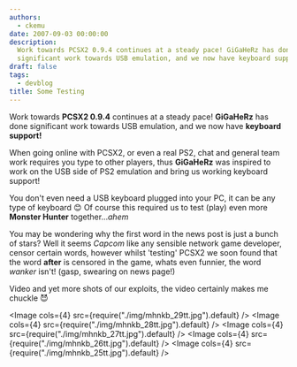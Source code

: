 ```yaml
---
authors:
  - ckemu
date: 2007-09-03 00:00:00
description:
  Work towards PCSX2 0.9.4 continues at a steady pace! GiGaHeRz has done
  significant work towards USB emulation, and we now have keyboard support!
draft: false
tags:
  - devblog
title: Some Testing
---
```


Work towards **PCSX2 0.9.4** continues at a steady pace! **GiGaHeRz**
has done significant work towards USB emulation, and we now have
**keyboard support!**

<!-- truncate -->

When going online with PCSX2, or even a real PS2, chat and general team
work requires you type to other players, thus **GiGaHeRz** was inspired
to work on the USB side of PS2 emulation and bring us working keyboard
support!

You don't even need a USB keyboard plugged into your PC, it can be any
type of keyboard
😊 Of course this required us to test (play) even
more **Monster Hunter** together..._ahem_

You may be wondering why the first word in the news post is just a bunch
of stars? Well it seems _Capcom_ like any sensible network game
developer, censor certain words, however whilst 'testing' PCSX2 we
soon found that the word **after** is censored in the game, whats even
funnier, the word _wanker_ isn't! (gasp, swearing on news page!)

Video and yet more shots of our exploits, the video certainly makes me
chuckle 😈

<!-- TODO-LEGACY: FIND -->
<!-- [Do the Falc Stamp! - VIDEO
2.09MB](/images/stories/frontend/online/dothefalcstomp1.rar)
(Poor old **Falcon4ever** mwhahahar) -->

<Image cols={4} src={require("./img/mhnkb_29tt.jpg").default} />
<Image cols={4} src={require("./img/mhnkb_28tt.jpg").default} />
<Image cols={4} src={require("./img/mhnkb_27tt.jpg").default} />
<Image cols={4} src={require("./img/mhnkb_26tt.jpg").default} />
<Image cols={4} src={require("./img/mhnkb_25tt.jpg").default} />

<!-- TODO-LEGACY: Find  -->
<!-- For more screenshots you can grab this screenshot pack (5.12 mb)
[here](/images/stories/frontend/online/monster_hunter_screens.rar) -->
